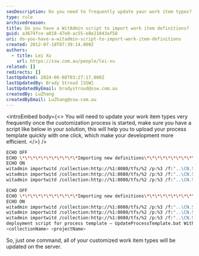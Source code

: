```yaml
---
seoDescription: Do you need to frequently update your work item types? This script helps you quickly upload customized process templates with one click, making development more efficient.
type: rule
archivedreason:
title: Do you have a WitAdmin script to import work item definitions?
guid: a3674fce-a018-47e0-ac55-e8e21043af58
uri: do-you-have-a-witadmin-script-to-import-work-item-definitions
created: 2012-07-18T07:39:14.000Z
authors:
  - title: Lei Xu
    url: https://ssw.com.au/people/lei-xu
related: []
redirects: []
lastUpdated: 2024-06-08T03:27:17.000Z
lastUpdatedBy: Brady Stroud [SSW]
lastUpdatedByEmail: bradystroud@ssw.com.au
createdBy: LuZhang
createdByEmail: LuZhang@ssw.com.au
---
```


<introEmbed
  body={<>
You will need to update your work item types very frequently once the customization process is started, make sure you have a script like below in your solution, this will help you to upload your process template quickly with one click, which make your development more efficient.
  </>}
/>
```bash
ECHO OFF
ECHO \*\*\*\*\*\*\*\*\*\*\*Importing new definitions\*\*\*\*\*\*\*\*\*\*\*\*\*\*\*\*\*\*\*\*\*\*\*\*\*\*\*\*\*\*\*
ECHO ON
witadmin importwitd /collection:http://%1:8080/tfs/%2 /p:%3 /f:"..\CN.SAC.TfsProcessTemplate\WorkItem Tracking\TypeDefinitions\Requirement.xml"
witadmin importwitd /collection:http://%1:8080/tfs/%2 /p:%3 /f:"..\CN.SAC.TfsProcessTemplate\WorkItem Tracking\TypeDefinitions\Task.xml"
witadmin importwitd /collection:http://%1:8080/tfs/%2 /p:%3 /f:"..\CN.SAC.TfsProcessTemplate\WorkItem Tracking\TypeDefinitions\Issue.xml"

ECHO OFF
ECHO \*\*\*\*\*\*\*\*\*\*\*Importing new definitions\*\*\*\*\*\*\*\*\*\*\*\*\*\*\*\*\*\*\*\*\*\*\*\*\*\*\*\*\*\*\*
ECHO ON
witadmin importwitd /collection:http://%1:8080/tfs/%2 /p:%3 /f:"..\CN.SAC.TfsProcessTemplate\WorkItem Tracking\TypeDefinitions\Requirement.xml"
witadmin importwitd /collection:http://%1:8080/tfs/%2 /p:%3 /f:"..\CN.SAC.TfsProcessTemplate\WorkItem Tracking\TypeDefinitions\Task.xml"
witadmin importwitd /collection:http://%1:8080/tfs/%2 /p:%3 /f:"..\CN.SAC.TfsProcessTemplate\WorkItem Tracking\TypeDefinitions\Issue.xml" Figure: quick
deployment script for process template – UpdateProcessTemplate.bat With above script, you can execute the command like below UpdateProcessTemplate.bat <serverAddress>
<collectionName> <projectName>
```

So, just one command, all of your customized work item types will be updated on the server.
